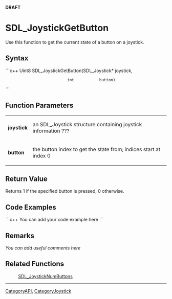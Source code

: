 <!-- pragma section-numbers off -->
<!-- pragma disable-camelcase -->
'''DRAFT'''

= SDL_JoystickGetButton =
Use this function to get the current state of a button on a joystick.


== Syntax ==
```c++
Uint8 SDL_JoystickGetButton(SDL_Joystick* joystick,
                            int           button)
```

== Function Parameters ==
{|
|'''joystick'''
|an SDL_Joystick structure containing joystick information ???
|-
|'''button'''
|the button index to get the state from; indices start at index 0
|}

== Return Value ==
Returns 1 if the specified button is pressed, 0 otherwise.

== Code Examples ==
```c++
You can add your code example here
```

== Remarks ==
''You can add useful comments here''

== Related Functions ==
:[[SDL_JoystickNumButtons]]

----
[[CategoryAPI]], [[CategoryJoystick]]
